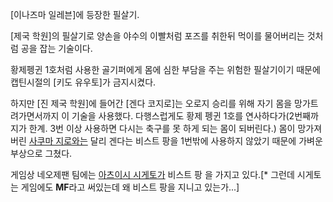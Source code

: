 [이나즈마 일레븐]에 등장한 필살기.

[제국 학원]의 필살기로 양손을 야수의 이빨처럼 포즈를 취한뒤 먹이를 물어버리는 것처럼 공을 잡는 기술이다.

황제펭귄 1호처럼 사용한 골기퍼에게 몸에 심한 부담을 주는 위험한 필살기이기 때문에 캡틴시절의 [키도 유우토]가 금지시켰다. 

하지만 [진 제국 학원]에 들어간 [겐다 코지로]는 오로지 승리를 위해 자기 몸을 망가트려가면서까지 이 기술을 사용했다. 다행스럽게도 황제 펭귄 1호를 연사하다가(2번째까지가 한계. 3번 이상 사용하면 다시는 축구를 못 하게 되는 몸이 되버린다.) 몸이 망가져버린 [[사쿠마 지로]]와는 달리 겐다는 비스트 팡을 1번밖에 사용하지 않았기 때문에 가벼운 부상으로 그쳤다.

게임상 네오제팬 팀에는 [[아츠이시 시게토]]가 비스트 팡 을 가지고 있다.[* 그런데 시게토는 게임에도 '''MF'''라고 써있는데 왜 비스트 팡을 지니고 있는가...]
